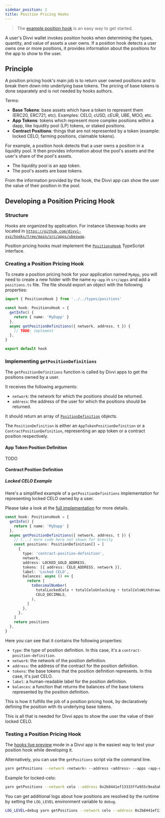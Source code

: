 ```yaml
---
sidebar_position: 1
title: Position Pricing Hooks
---
```

> The [example position hook](https://github.com/divvi-xyz/hooks/blob/master/src/apps/example/positions.ts) is an easy way to get started.

A user's Divvi wallet invokes position hooks when determining the types, quantity, and value of assets a user owns. If a position hook detects a user owns one or more positions, it provides information about the positions for the app to show to the user.

## Principle

A position pricing hook's main job is to return user owned positions and to break them down into underlying base tokens. The pricing of base tokens is done separately and is not needed by hooks authors.

Terms:

- **Base Tokens**: base assets which have a token to represent them (ERC20, ERC721, etc). Examples: CELO, cUSD, cEUR, UBE, MOO, etc.
- **App Tokens**: tokens which represent more complex positions within a dapp, like liquidity pool (LP) tokens, or staked positions.
- **Contract Positions**: things that are not represented by a token (example: locked CELO, farming positions, claimable tokens).

For example, a position hook detects that a user owns a position in a liquidity pool. It then provides information about the pool's assets and the user's share of the pool's assets.

- The liquidity pool is an app token.
- The pool's assets are base tokens.

From the information provided by the hook, the Divvi app can show the user the value of their position in the pool.

## Developing a Position Pricing Hook

### Structure

Hooks are organized by application. For instance Ubeswap hooks are located in [`https://github.com/divvi-xyz/hooks/tree/main/src/apps/ubeswap`](https://github.com/divvi-xyz/hooks/tree/main/src/apps/ubeswap).

Position pricing hooks must implement the [`PositionsHook`](https://github.com/divvi-xyz/hooks/blob/main/src/types/positions.ts) TypeScript interface.

### Creating a Position Pricing Hook

To create a position pricing hook for your application named `MyApp`, you will need to create a new folder with the name `my-app` in `src/apps` and add a `positions.ts` file. The file should export an object with the following properties:

```ts
import { PositionsHook } from '../../types/positions'

const hook: PositionsHook = {
  getInfo() {
    return { name: 'MyDapp' }
  },
  async getPositionDefinitions({ network, address, t }) {
    // TODO: implement
  },
}

export default hook
```

### Implementing `getPositionDefinitions`

The `getPositionDefinitions` function is called by Divvi apps to get the positions owned by a user.

It receives the following arguments:

- `network`: the network for which the positions should be returned.
- `address`: the address of the user for which the positions should be returned.

It should return an array of [`PositionDefinition`](https://github.com/divvi-xyz/hooks/blob/main/src/types/positions.ts) objects.

The `PositionDefinition` is either an `AppTokenPositionDefinition` or a `ContractPositionDefinition`, representing an app token or a contract position respectively.

#### App Token Position Definition

TODO

#### Contract Position Definition

##### Locked CELO Example

Here's a simplified example of a `getPositionDefinitions` implementation for representing locked CELO owned by a user.

Please take a look at the [full implementation](https://github.com/divvi-xyz/hooks/blob/main/src/apps/locked-celo/positions.ts) for more details.

```ts
const hook: PositionsHook = {
  getInfo() {
    return { name: 'MyDapp' }
  },
  async getPositionDefinitions({ network, address, t }) {
    // [...] more code here not shown for brevity
    const positions: PositionDefinition[] = [
      {
        type: 'contract-position-definition',
        network,
        address: LOCKED_GOLD_ADDRESS,
        tokens: [{ address: CELO_ADDRESS, network }],
        label: 'Locked CELO',
        balances: async () => {
          return [
            toDecimalNumber(
              totalLockedCelo + totalCeloUnlocking + totalCeloWithdrawable,
              CELO_DECIMALS,
            ),
          ]
        },
      },
    ]
    return positions
  },
}
```

Here you can see that it contains the following properties:

- `type`: the type of position definition. In this case, it's a `contract-position-definition`.
- `network`: the network of the position definition.
- `address`: the address of the contract for the position definition.
- `tokens`: the base tokens that the position definition represents. In this case, it's just CELO.
- `label`: a human-readable label for the position definition.
- `balances`: a function that returns the balances of the base tokens represented by the position definition.

This is how it fulfills the job of a position pricing hook, by declaratively defining the position with its underlying base tokens.

This is all that is needed for Divvi apps to show the user the value of their locked CELO.

### Testing a Position Pricing Hook

The [hooks live preview](../live-preview) mode in a Divvi app is the easiest way to test your position hook while developing it.

Alternatively, you can use the `getPositions` script via the command line.

```sh
yarn getPositions --network <network> --address <address> --apps <app-name>[,<app-name2>]
```

Example for locked-celo:

```sh
yarn getPositions --network celo --address 0x2b8441ef13333ffa955c9ea5ab5b3692da95260d --apps locked-celo
```

You can get additional logs about how positions are resolved by the runtime by setting the `LOG_LEVEL` environment variable to `debug`.

```sh
LOG_LEVEL=debug yarn getPositions --network celo --address 0x2b8441ef13333ffa955c9ea5ab5b3692da95260d --apps locked-celo
```



<EditPage editUrl="https://github.com/divvi-xyz/hooks/edit/main/docs/types/position.md" />